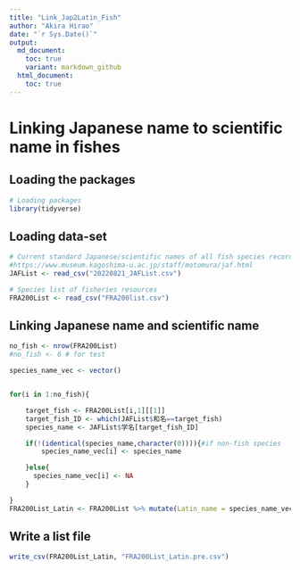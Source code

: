 ```yaml
---
title: "Link_Jap2Latin_Fish"
author: "Akira Hirao"
date: "`r Sys.Date()`"
output:
  md_document:
    toc: true
    variant: markdown_github
  html_document:
    toc: true
---
```


# Linking Japanese name to scientific name in fishes

## Loading the packages

```r
# Loading packages
library(tidyverse)

```

## Loading data-set

```r
# Current standard Japanese/scientific names of all fish species recorded from Japanese waters
#https://www.museum.kagoshima-u.ac.jp/staff/motomura/jaf.html
JAFList <- read_csv("20220821_JAFList.csv")

# Species list of fisheries resources
FRA200List <- read_csv("FRA200list.csv")
```

## Linking Japanese name and scientific name
```r
no_fish <- nrow(FRA200List)
#no_fish <- 6 # for test

species_name_vec <- vector()


for(i in 1:no_fish){

	target_fish <- FRA200List[i,1][[1]]
	target_fish_ID <- which(JAFList$和名==target_fish)
	species_name <- JAFList$学名[target_fish_ID]

	if(!(identical(species_name,character(0)))){#if non-fish species
		species_name_vec[i] <- species_name

	}else{
	  species_name_vec[i] <- NA
	}

}
FRA200List_Latin <- FRA200List %>% mutate(Latin_name = species_name_vec)
```

## Write a list file
```r
write_csv(FRA200List_Latin, "FRA200List_Latin.pre.csv")
```

